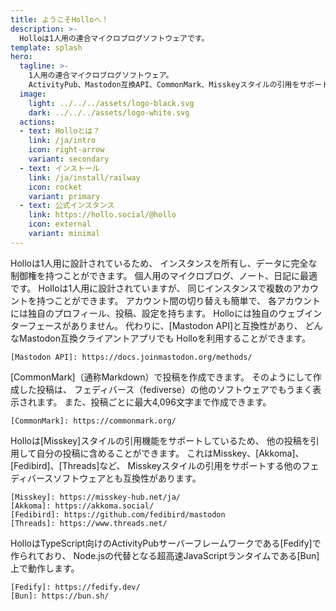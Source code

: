 ```yaml
---
title: ようこそHolloへ！
description: >-
  Holloは1人用の連合マイクロブログソフトウェアです。
template: splash
hero:
  tagline: >-
    1人用の連合マイクロブログソフトウェア。
    ActivityPub、Mastodon互換API、CommonMark、Misskeyスタイルの引用をサポート。
  image:
    light: ../../../assets/logo-black.svg
    dark: ../../../assets/logo-white.svg
  actions:
  - text: Holloとは？
    link: /ja/intro
    icon: right-arrow
    variant: secondary
  - text: インストール
    link: /ja/install/railway
    icon: rocket
    variant: primary
  - text: 公式インスタンス
    link: https://hollo.social/@hollo
    icon: external
    variant: minimal
---
```



<CardGrid>
  <Card title="1人用" icon="seti:lock">
    Holloは1人用に設計されているため、
    インスタンスを所有し、データに完全な制御権を持つことができます。
    個人用のマイクロブログ、ノート、日記に最適です。
  </Card>
  <Card title="複数アカウント" icon="seti:folder">
    Holloは1人用に設計されていますが、
    同じインスタンスで複数のアカウントを持つことができます。
    アカウント間の切り替えも簡単で、
    各アカウントには独自のプロフィール、投稿、設定を持ちます。
  </Card>
  <Card title="Mastodon互換API" icon="puzzle">
    Holloには独自のウェブインターフェースがありません。
    代わりに、[Mastodon API]と互換性があり、
    どんなMastodon互換クライアントアプリでも
    Holloを利用することができます。

    [Mastodon API]: https://docs.joinmastodon.org/methods/
  </Card>
  <Card title="CommonMark" icon="seti:markdown">
    [CommonMark]（通称Markdown）で投稿を作成できます。
    そのようにして作成した投稿は、
    フェディバース（fediverse）の他のソフトウェアでもうまく表示されます。
    また、投稿ごとに最大4,096文字まで作成できます。

    [CommonMark]: https://commonmark.org/
  </Card>
  <Card title="Misskeyスタイルの引用" icon="comment">
    Holloは[Misskey]スタイルの引用機能をサポートしているため、
    他の投稿を引用して自分の投稿に含めることができます。
    これはMisskey、[Akkoma]、[Fedibird]、[Threads]など、
    Misskeyスタイルの引用をサポートする他のフェディバースソフトウェアとも互換性があります。

    [Misskey]: https://misskey-hub.net/ja/
    [Akkoma]: https://akkoma.social/
    [Fedibird]: https://github.com/fedibird/mastodon
    [Threads]: https://www.threads.net/
  </Card>
  <Card title="FedifyとBunベース" icon="bun">
    HolloはTypeScript向けのActivityPubサーバーフレームワークである[Fedify]で作られており、
    Node.jsの代替となる超高速JavaScriptランタイムである[Bun]上で動作します。

    [Fedify]: https://fedify.dev/
    [Bun]: https://bun.sh/
  </Card>
</CardGrid>
